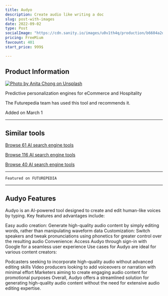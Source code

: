 ```yaml
---
title: Audyo
description: Create audio like writing a doc
slug: post-with-images
date: 2022-09-02
type: Post
socialImage: "https://cdn.sanity.io/images/u0v1th4q/production/b6604a2d9dc6fb36c5bc7590308e262c5ecc5065-1917x848.png?rect,0,1830,900&auto=format"
pricing: FreeMium
favcount: 401
start_price: 999$

---
```

## Product Information

[![Photo by Anita Chong on Unsplash](https://cdn.sanity.io/images/u0v1th4q/production/fb90f190648d8b3c3b27c292e7826b4375f2e2bb-1900x996.png)](https://cdn.sanity.io/images/u0v1th4q/production/fb90f190648d8b3c3b27c292e7826b4375f2e2bb-1900x996.png)

Predictive personalization engines for eCommerce and Hospitality

The Futurepedia team has used this tool and recommends it.

Added on March 1

---
## Similar tools

[Browse 61 AI search engine tools](/)

[Browse 116 AI search engine tools](/)

[Browse 40 AI search engine tools ](/)

---

```
Featured on FUTUREPEDIA

```

---

## Audyo Features

Audyo is an AI-powered tool designed to create and edit human-like voices by typing. Key features and advantages include:

Easy audio creation: Generate high-quality audio content by simply editing words, rather than manipulating waveform data
Customization: Switch speakers and tweak pronunciations using phonetics for greater control over the resulting audio
Convenience: Access Audyo through sign-in with Google for a seamless user experience
Use cases for Audyo are ideal for various content creators:

Podcasters seeking to incorporate high-quality audio without advanced editing skills
Video producers looking to add voiceovers or narration with minimal effort
Marketers aiming to create engaging audio content for promotional purposes
Overall, Audyo offers a streamlined solution for generating high-quality audio content without the need for extensive audio editing expertise.
